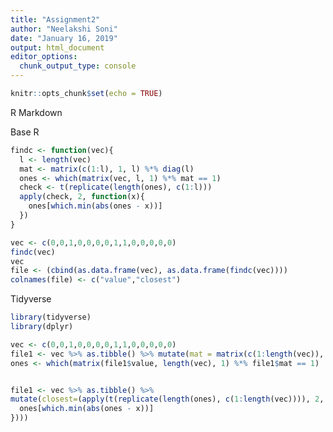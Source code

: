 ---
title: "Assignment2"
author: "Neelakshi Soni"
date: "January 16, 2019"
output: html_document
editor_options: 
  chunk_output_type: console
---

```{r setup, include=FALSE}
knitr::opts_chunk$set(echo = TRUE)
```

R Markdown

Base R

```{r base}
findc <- function(vec){
  l <- length(vec)
  mat <- matrix(c(1:l), 1, l) %*% diag(l)
  ones <- which(matrix(vec, l, 1) %*% mat == 1)
  check <- t(replicate(length(ones), c(1:l)))
  apply(check, 2, function(x){
    ones[which.min(abs(ones - x))]
  })
}

vec <- c(0,0,1,0,0,0,0,1,1,0,0,0,0,0)
findc(vec)
vec 
file <- (cbind(as.data.frame(vec), as.data.frame(findc(vec))))
colnames(file) <- c("value","closest")

```


Tidyverse 


```{r pressure, echo=FALSE}


library(tidyverse)
library(dplyr)

vec <- c(0,0,1,0,0,0,0,1,1,0,0,0,0,0)
file1 <- vec %>% as.tibble() %>% mutate(mat = matrix(c(1:length(vec)), 1, length(vec)) %*% diag(length(vec)))
ones <- which(matrix(file1$value, length(vec), 1) %*% file1$mat == 1)


file1 <- vec %>% as.tibble() %>% 
mutate(closest=(apply(t(replicate(length(ones), c(1:length(vec)))), 2, function(x){
  ones[which.min(abs(ones - x))]
})))
```
